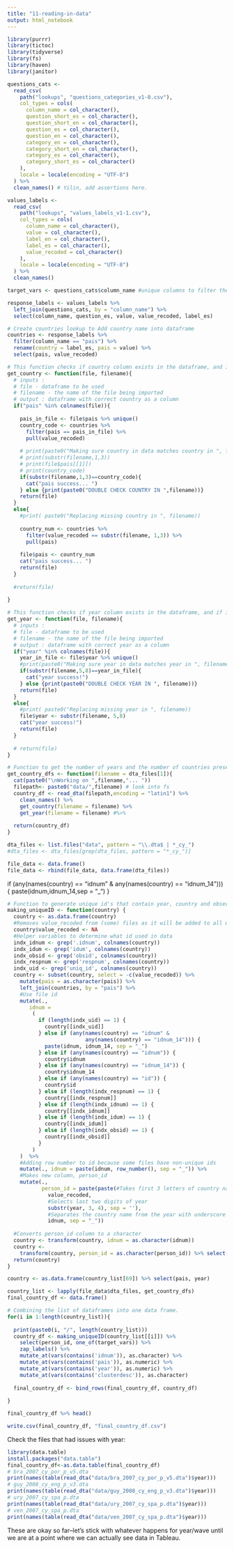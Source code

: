```yaml
---
title: "11-reading-in-data"
output: html_notebook
---
```


```r
library(purrr)
library(tictoc)
library(tidyverse)
library(fs)
library(haven)
library(janitor)
```

```r
questions_cats <-
  read_csv(
    path("lookups", "questions_categories_v1-0.csv"),
    col_types = cols(
      column_name = col_character(),
      question_short_es = col_character(),
      question_short_en = col_character(),
      question_es = col_character(),
      question_en = col_character(),
      category_en = col_character(),
      category_short_en = col_character(),
      category_es = col_character(),
      category_short_es = col_character()
    ),
    locale = locale(encoding = "UTF-8")
  ) %>%
  clean_names() # Yilin, add assertions here.

values_labels <-
  read_csv(
    path("lookups", "values_labels_v1-1.csv"),
    col_types = cols(
      column_name = col_character(),
      value = col_character(),
      label_en = col_character(),
      label_es = col_character(),
      value_recoded = col_character()
    ),
    locale = locale(encoding = "UTF-8")
  ) %>%
  clean_names() 
```


```r

target_vars <- questions_cats$column_name #unique columns to filter the data by

response_labels <- values_labels %>%
  left_join(questions_cats, by = "column_name") %>%
  select(column_name, question_es, value, value_recoded, label_es)

# Create countries lookup to Add country name into dataframe
countries <- response_labels %>%
  filter(column_name == "pais") %>%
  rename(country = label_es, pais = value) %>%
  select(pais, value_recoded)

```


```r

# This function checks if country column exists in the dataframe, and if it does then it makes sure that the country matches the country code.  If it doesn't then it adds the country code from the name of file. 
get_country <- function(file, filename){
  # inputs : 
  # file - dataframe to be used
  # filename - the name of the file being imported
  # output : dataframe with correct country as a column
  if("pais" %in% colnames(file)){
    
    pais_in_file <- file$pais %>% unique()
    country_code <- countries %>% 
      filter(pais == pais_in_file) %>% 
      pull(value_recoded)
    
    # print(paste0("Making sure country in data matches country in ", filename))
    # print(substr(filename,1,3))
    # print(file$pais[[1]])
    # print(country_code)
    if(substr(filename,1,3)==country_code){
      cat("pais success... ")
    } else {print(paste0("DOUBLE CHECK COUNTRY IN ",filename))}
    return(file)
  }
  else{
    #print( paste0("Replacing missing country in ", filename))
    
    country_num <- countries %>% 
      filter(value_recoded == substr(filename, 1,3)) %>% 
      pull(pais)
    
    file$pais <- country_num
    cat("pais success... ")
    return(file)
  }
  
  #return(file)
  
}
```





```r

# This function checks if year column exists in the dataframe, and if it does then it makes sure that the year matches the year in filename.  If it doesn't then it adds the year from the name of file. 
get_year <- function(file, filename){
  # inputs : 
  # file - dataframe to be used
  # filename - the name of the file being imported
  # output : dataframe with correct year as a column
  if("year" %in% colnames(file)){
    year_in_file <- file$year %>% unique()
    #print(paste0("Making sure year in data matches year in ", filename))
    if(substr(filename,5,8)==year_in_file){
      cat("year success!")
    } else {print(paste0("DOUBLE CHECK YEAR IN ", filename))}
    return(file)
  }
  else{
    #print( paste0("Replacing missing year in ", filename))
    file$year <- substr(filename, 5,8)
    cat("year success!")
    return(file)
  }
  
  # return(file)
}

```


```r
# Function to get the number of years and the number of countries present in each file
get_country_dfs <- function(filename = dta_files[1]){
  cat(paste0("\nWorking on ",filename,"... "))
  filepath<- paste0("data/",filename) # look into fs
  country_df <- read_dta(filepath,encoding = "latin1") %>% 
    clean_names() %>% 
    get_country(filename = filename) %>% 
    get_year(filename = filename) #%>% 
  
  return(country_df)
}

dta_files <- list.files("data", pattern = "\\.dta$ | *_cy_")
#dta_files <- dta_files[grep(dta_files, pattern = "*_cy_")] 

file_data <- data.frame()
file_data <- rbind(file_data, data.frame(dta_files))
```
if (any(names(country) == "idnum" & any(names(country) == "idnum_14"))) {
               paste(idnum,idnum_14,sep = "_")
             }
```r
# Function to generate unique id's that contain year, country and observation info
making_uniqueID <- function(country) {
  country <- as.data.frame(country)
  #Removes value_recoded from (some) files as it will be added to all with join to countries
  country$value_recoded <- NA
  #Helper variables to determine what id used in data
  indx_idnum <- grep('.idnum', colnames(country))
  indx_idum <- grep('idum', colnames(country))
  indx_obsid <- grep('obsid', colnames(country))
  indx_respnum <- grep('respnum', colnames(country))
  indx_uid <- grep('uniq_id', colnames(country))
  country <- subset(country, select = -c(value_recoded)) %>%
    mutate(pais = as.character(pais)) %>%
    left_join(countries, by = "pais") %>%
    #Use file id
    mutate(.,
       idnum =
        (
          if (length(indx_uid) == 1) {
            country[[indx_uid]]
          } else if (any(names(country) == "idnum" &
                         any(names(country) == "idnum_14"))) {
            paste(idnum, idnum_14, sep = "_")
          } else if (any(names(country) == "idnum")) {
            country$idnum
          } else if (any(names(country) == "idnum_14")) {
            country$idnum_14
          } else if (any(names(country) == "id")) {
            country$id
          } else if (length(indx_respnum) == 1) {
            country[[indx_respnum]]
          } else if (length(indx_idnum) == 1) {
            country[[indx_idnum]]
          } else if (length(indx_idum) == 1) {
            country[[indx_idum]]
          } else if (length(indx_obsid) == 1) {
            country[[indx_obsid]]
          }
        )
    )  %>%
    #Adding row number to id because some files have non-unique ids
    mutate(., idnum = paste(idnum, row_number(), sep = "_")) %>%
    #Makes new column, person_id
    mutate(.,
           person_id = paste(paste(#Takes first 3 letters of country name
             value_recoded,
             #Selects last two digits of year
             substr(year, 3, 4), sep = ''),
             #Separates the country name from the year with underscore
             idnum, sep = "_"))
  
  #Converts person_id column to a character
  country <- transform(country, idnum = as.character(idnum))
  country <-
    transform(country, person_id = as.character(person_id)) %>% select(person_id, everything())
  return(country)
}

country <- as.data.frame(country_list[69]) %>% select(pais, year)
```


```r

country_list <- lapply(file_data$dta_files, get_country_dfs)
final_country_df <- data.frame()

# Combining the list of dataframes into one data frame.
for(i in 1:length(country_list)){
  
  print(paste0(i, "/", length(country_list)))
  country_df <- making_uniqueID(country_list[[i]]) %>% 
    select(person_id, one_of(target_vars)) %>% 
    zap_labels() %>% 
    mutate_at(vars(contains('idnum')), as.character) %>% 
    mutate_at(vars(contains('pais')), as.numeric) %>% 
    mutate_at(vars(contains('year')), as.numeric) %>% 
    mutate_at(vars(contains('clusterdesc')), as.character) 
  
  final_country_df <- bind_rows(final_country_df, country_df)
  
}

final_country_df %>% head()
```

```r
write.csv(final_country_df, "final_country_df.csv")
```

Check the files that had issues with year:
```r
library(data.table)
install.packages("data.table")
final_country_df<-as.data.table(final_country_df)
# bra_2007_cy_por_p_v5.dta
print(names(table(read_dta("data/bra_2007_cy_por_p_v5.dta")$year)))
# guy_2008_cy_eng_p_v3.dta
print(names(table(read_dta("data/guy_2008_cy_eng_p_v3.dta")$year)))
# ury_2007_cy_spa_p.dta
print(names(table(read_dta("data/ury_2007_cy_spa_p.dta")$year)))
# ven_2007_cy_spa_p.dta
print(names(table(read_dta("data/ven_2007_cy_spa_p.dta")$year)))
```
These are okay so far--let's stick with whatever happens for year/wave until we are at a point where we can actually see data in Tableau.



